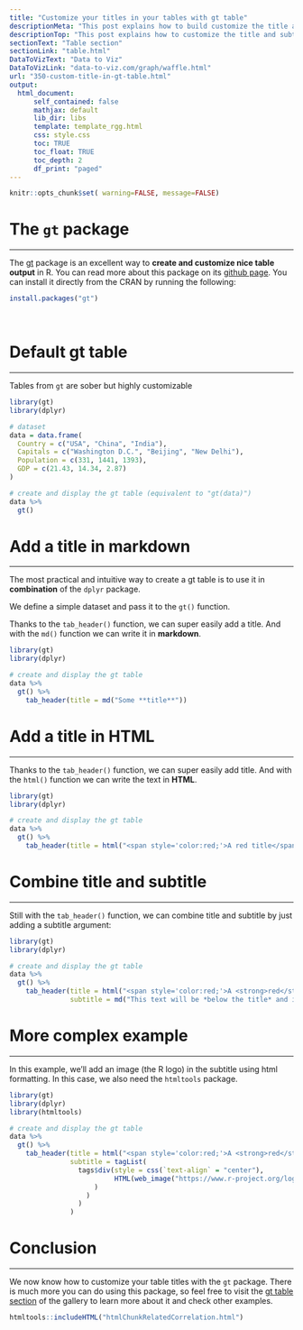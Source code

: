 ```yaml
---
title: "Customize your titles in your tables with gt table"
descriptionMeta: "This post explains how to build customize the title and subtitle in a table with the gt package."
descriptionTop: "This post explains how to customize the title and subtitle in a table with the gt package. It provides several reproducible examples with explanation and R code."
sectionText: "Table section"
sectionLink: "table.html"
DataToVizText: "Data to Viz"
DataToVizLink: "data-to-viz.com/graph/waffle.html"
url: "350-custom-title-in-gt-table.html"
output:
  html_document:
      self_contained: false    
      mathjax: default
      lib_dir: libs
      template: template_rgg.html
      css: style.css
      toc: TRUE
      toc_float: TRUE
      toc_depth: 2
      df_print: "paged"
---
```




```r
knitr::opts_chunk$set( warning=FALSE, message=FALSE)
```

<div class="container">


# The `gt` package
***

The [gt](https://r-graph-gallery.com/package/gt.html) package is an excellent way to **create and customize nice table output** in R. You can read more about this package on its [github page](https://github.com/rstudio/gt). You can install it directly from the CRAN by running the following:

```r
install.packages("gt")
```

<br/>


# Default gt table
***

<div class = "row">

Tables from `gt` are sober but highly customizable

<div class = "col-md-12  col-sm-12 align-self-center">

```r
library(gt)
library(dplyr)

# dataset
data = data.frame(
  Country = c("USA", "China", "India"),
  Capitals = c("Washington D.C.", "Beijing", "New Delhi"),
  Population = c(331, 1441, 1393),
  GDP = c(21.43, 14.34, 2.87)
)

# create and display the gt table (equivalent to "gt(data)")
data %>%
  gt()
```
</div>
</div>






# Add a title in markdown
***


<div class = "row">

<div class = "col-md-12  col-sm-12 align-self-center">

The most practical and intuitive way to create a gt table is to use it in **combination** of the `dplyr` package.

We define a simple dataset and pass it to the `gt()` function. 

Thanks to the `tab_header()` function, we can super easily add a title. And with the `md()` function we can write it in **markdown**.

```r
library(gt)
library(dplyr)

# create and display the gt table 
data %>%
  gt() %>%
    tab_header(title = md("Some **title**"))
```
</div>
</div>






# Add a title in HTML
***


<div class = "row">

<div class = "col-md-12  col-sm-12 align-self-center">

Thanks to the `tab_header()` function, we can super easily add title. And with the `html()` function we can write the text in **HTML**.


```r
library(gt)
library(dplyr)

# create and display the gt table 
data %>%
  gt() %>%
    tab_header(title = html("<span style='color:red;'>A red title</span>"))
```
</div>
</div>




# Combine title and subtitle
***


<div class = "row">

<div class = "col-md-12  col-sm-12 align-self-center">

Still with the `tab_header()` function, we can combine title and subtitle by just adding a subtitle argument:


```r
library(gt)
library(dplyr)

# create and display the gt table 
data %>%
  gt() %>%
    tab_header(title = html("<span style='color:red;'>A <strong>red</strong> title</span>"),
               subtitle = md("This text will be *below the title* and is written in `markdown`"))
```
</div>
</div>






# More complex example
***


<div class = "row">

<div class = "col-md-12  col-sm-12 align-self-center">

In this example, we'll add an image (the R logo) in the subtitle using html formatting. In this case, we also need the `htmltools` package.


```r
library(gt)
library(dplyr)
library(htmltools)

# create and display the gt table 
data %>%
  gt() %>%
    tab_header(title = html("<span style='color:red;'>A <strong>red</strong> title</span>"),
               subtitle = tagList(
                 tags$div(style = css(`text-align` = "center"),
                          HTML(web_image("https://www.r-project.org/logo/Rlogo.png")
                     )
                   )
                 )
               )
```
</div>
</div>






# Conclusion
***

We now know how to customize your table titles with the `gt` package. There is much more you can do using this package, so feel free to visit the [gt table section](package/gt.html) of the gallery to learn more about it and check other examples.

<!-- Close container -->
</div>




```r
htmltools::includeHTML("htmlChunkRelatedCorrelation.html")
```




